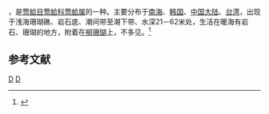 {{noteTA
|T=zh-cn:短翼珍珠贝; zh-tw:朱紅鶯蛤;
|1=zh-cn:短翼珍珠贝; zh-tw:朱紅鶯蛤;
}}
{{Speciesbox
| taxon = Pteria brevialata''
| binomial_authority = (Dunker, 1872)
}}
{{地区用词4|start=学名：''{{lang|la|Pteria brevialata}}''|cn=短翼珍珠贝|tw=朱紅鶯蛤|as=称}}，是[[莺蛤目|莺蛤目]][[莺蛤科|莺蛤科]][[莺蛤属|莺蛤属]]的一种。主要分布于[[南海|南海]]、[[韩国|韩国]]、[[中国大陆|中国大陆]]、[[台湾|台湾]]，出现于浅海珊瑚礁、岩石底、潮间带至潮下带、水深21－62米处，生活在暖海有岩石、珊瑚的地方，附着在[[柳珊瑚|柳珊瑚]]上，不多见。<ref>{{cite web|url=http://shell.sinica.edu.tw/chinese/shellbase_detail.php?science_no=2255|title=国际贝库：短翼珍珠贝|publisher=台湾贝类资料库|accessdate=2009-08-11|archive-url=https://web.archive.org/web/20160304190228/http://shell.sinica.edu.tw/chinese/shellbase_detail.php?science_no=2255|archive-date=2016-03-04|dead-url=yes}}</ref>

== 参考文献 ==
{{reflist}}
{{taxonbar}}
[[Category:_1872年描述的动物|D]]
[[Category:莺蛤属|D]]